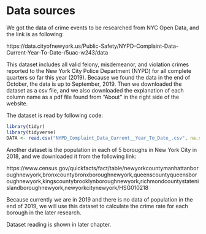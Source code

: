 # Data sources

We got the data of crime events to be researched from NYC Open Data, and the link is as following:

https://data.cityofnewyork.us/Public-Safety/NYPD-Complaint-Data-Current-Year-To-Date-/5uac-w243/data

This dataset includes all valid felony, misdemeanor, and violation crimes reported to the New York City Police Department (NYPD) for all complete quarters so far this year (2019). Because we found the data in the end of October, the data is up to September, 2019. Then we downloaded the dataset as a csv file, and we also downloaded the explanation of each column name as a pdf file found from "About" in the right side of the website.

The dataset is read by following code:

```r
library(tidyr)
library(tidyverse)
DATA <- read.csv("NYPD_Complaint_Data_Current__Year_To_Date_.csv", na.strings = "")
```


Another dataset is the population in each of 5 boroughs in New York City in 2018, and we downloaded it from the following link:

https://www.census.gov/quickfacts/fact/table/newyorkcountymanhattanboroughnewyork,bronxcountybronxboroughnewyork,queenscountyqueensboroughnewyork,kingscountybrooklynboroughnewyork,richmondcountystatenislandboroughnewyork,newyorkcitynewyork/HSG010218

Because currently we are in 2019 and there is no data of population in the end of 2019, we will use this dataset to calculate the crime rate for each borough in the later research.

Dataset reading is shown in later chapter.